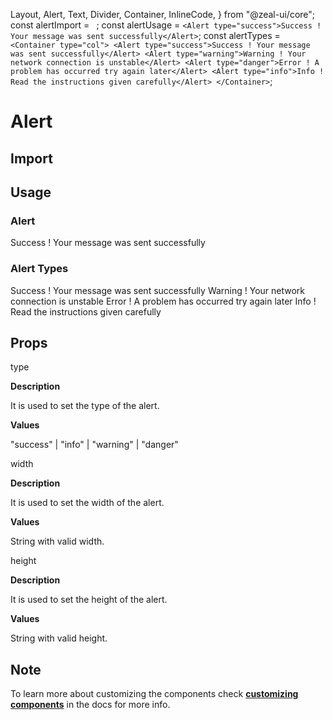   Layout,
  Alert,
  Text,
  Divider,
  Container,
  InlineCode,
} from "@zeal-ui/core";
const alertImport = `
`;
const alertUsage = `
<Alert type="success">Success ! Your message was sent successfully</Alert>
`;
const alertTypes = `
<Container type="col">
  <Alert type="success">Success ! Your message was sent successfully</Alert>
  <Alert type="warning">Warning ! Your network connection is unstable</Alert>
  <Alert type="danger">Error ! A problem has occurred try again later</Alert>
  <Alert type="info">Info ! Read the instructions given carefully</Alert>
</Container>
`;

<Layout title="Alert">

# Alert

<Divider />

## Import

<CodeSnippet code={alertImport} />

## Usage

### Alert

<Alert type="success">Success ! Your message was sent successfully</Alert>

<CodeSnippet code={alertUsage} />

### Alert Types

<Container type="col">
  <Alert type="success">Success ! Your message was sent successfully</Alert>
  <Alert type="warning">Warning ! Your network connection is unstable</Alert>
  <Alert type="danger">Error ! A problem has occurred try again later</Alert>
  <Alert type="info">Info ! Read the instructions given carefully</Alert>
</Container>

<CodeSnippet code={alertTypes} />

## Props

<InlineCode>type</InlineCode>

**Description**

It is used to set the type of the alert.

**Values**

"success" | "info" | "warning" | "danger"

<Divider />

<InlineCode>width</InlineCode>

**Description**

It is used to set the width of the alert.

**Values**

String with valid width.

<Divider />

<InlineCode>height</InlineCode>

**Description**

It is used to set the height of the alert.

**Values**

String with valid height.

<Divider />

## Note

To learn more about customizing the components check **[customizing components](/docs/customizing-components)** in the docs for more info.

</Layout>
